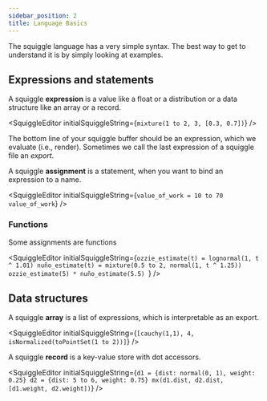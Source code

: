 ```yaml
---
sidebar_position: 2
title: Language Basics
---
```



The squiggle language has a very simple syntax. The best way to get to understand
it is by simply looking at examples.

## Expressions and statements

A squiggle **expression** is a value like a float or a distribution or a data structure like an array or a record.

<SquiggleEditor initialSquiggleString={`mixture(1 to 2, 3, [0.3, 0.7])`} />

The bottom line of your squiggle buffer should be an expression, which we evaluate (i.e., render). Sometimes we call the last expression of a squiggle file an _export_.

A squiggle **assignment** is a statement, when you want to bind an expression to a name.

<SquiggleEditor
  initialSquiggleString={`value_of_work = 10 to 70
value_of_work`}
/>

### Functions

Some assignments are functions

<SquiggleEditor
  initialSquiggleString={`ozzie_estimate(t) = lognormal(1, t ^ 1.01)
nuño_estimate(t) = mixture(0.5 to 2, normal(1, t ^ 1.25))
ozzie_estimate(5) * nuño_estimate(5.5)
`}
/>

## Data structures

A squiggle **array** is a list of expressions, which is interpretable as an export.

<SquiggleEditor
  initialSquiggleString={`[cauchy(1,1), 4, isNormalized(toPointSet(1 to 2))]`}
/>

A squiggle **record** is a key-value store with dot accessors.

<SquiggleEditor
  initialSquiggleString={`d1 = {dist: normal(0, 1), weight: 0.25}
d2 = {dist: 5 to 6, weight: 0.75}
mx(d1.dist, d2.dist, [d1.weight, d2.weight])`}
/>
